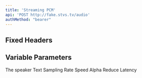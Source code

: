 ```yaml
---
title: 'Streaming PCM'
api: 'POST http://fake.stvs.tv/audio'
authMethod: "bearer"
---
```


## Fixed Headers

<ParamField header="Accept" type="audio/pcm" required></ParamField>

## Variable Parameters

<ParamField body="speaker" type="string" required>
  The speaker
</ParamField>
<ParamField body="text" type="string" required>
  Text
</ParamField>

<ParamField body="samplingRate" type="int">
  Sampling Rate
</ParamField>

<ParamField body="speedAlpha" type="float" default="1.0">
  Speed Alpha
</ParamField>

<ParamField body="reduceLatency" type="bool" default="false">
  Reduce Latency
</ParamField>
